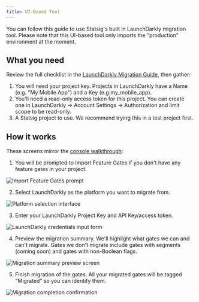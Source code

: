 ```yaml
---
title: UI-Based Tool
---
```

You can follow this guide to use Statsig's built in LaunchDarkly migration tool. Please note that this UI-based tool only imports the "production" environment at the moment.

## What you need

Review the full checklist in the [LaunchDarkly Migration Guide](/guides/migrate-from-launchdarkly#what-you-need), then gather:

1. You will need your project key. Projects in LaunchDarkly have a Name (e.g. "My Mobile App") and a Key (e.g.my_mobile_app).
2. You'll need a read-only access token for this project. You can create one in LaunchDarkly -> Account Settings -> Authorization and limit scope to be read-only.
3. A Statsig project to use. We recommend trying this in a test project first.

## How it works

These screens mirror the [console walkthrough](/guides/migrate-from-launchdarkly#how-it-works):

1. You will be prompted to Import Feature Gates if you don't have any feature gates in your project.
<Frame>
  <img src="/images/tutorials/migration-launchdarkly/ui-tool/ui-based-tool1.png" alt="Import Feature Gates prompt" />
</Frame>

2. Select LaunchDarkly as the platform you want to migrate from.
<Frame>
  <img src="/images/tutorials/migration-launchdarkly/ui-tool/ui-based-tool2.png" alt="Platform selection interface" />
</Frame>

3. Enter your LaunchDarkly Project Key and API Key/access token.
<Frame>
  <img src="/images/tutorials/migration-launchdarkly/ui-tool/ui-based-tool3.png" alt="LaunchDarkly credentials input form" />
</Frame>

4. Preview the migration summary. We'll highlight what gates we can and can't migrate. Gates we don't migrate include gates with segments (coming soon) and gates with non-Boolean flags.
<Frame>
  <img src="/images/tutorials/migration-launchdarkly/ui-tool/ui-based-tool4.png" alt="Migration summary preview screen" />
</Frame>

5. Finish migration of the gates. All your migrated gates will be tagged "Migrated" so you can identify them.
<Frame>
  <img src="/images/tutorials/migration-launchdarkly/ui-tool/ui-based-tool5.png" alt="Migration completion confirmation" />
</Frame>
